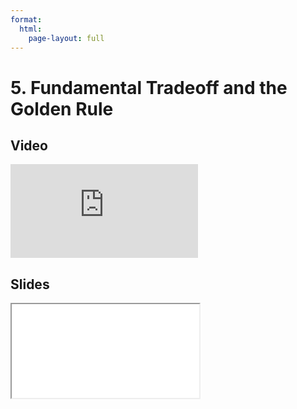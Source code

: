 ```yaml
---
format:
  html:
    page-layout: full
---
```


# 5. Fundamental Tradeoff and the Golden Rule

::: {.panel-tabset .nav-pills}

## Video

<iframe
    class="video"
    src="https://www.youtube.com/embed/eIgYVRnAcuc?start=6974&end=7522&rel=0" 
    title="Module 3 Video - Fundamental Tradeoff and the Golden Rule"
    frameborder="0"
    allow="accelerometer; autoplay; clipboard-write; encrypted-media; gyroscope; picture-in-picture"
    allowfullscreen
></iframe>

## Slides

<iframe
    class="slide-deck"
    src="slides/module3_17.html"
></iframe>

:::
